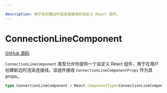 ```yaml
---

description: 用于在创建边时渲染连接线的自定义 React 组件。
---
```


# ConnectionLineComponent

[GitHub 源码](https://github.com/xyflow/xyflow/blob/main/packages/react/src/types/edges.ts#L265)

`ConnectionLineComponent` 类型允许你提供一个自定义 React 组件，用于在用户创建新边时渲染连接线。该组件接收 `ConnectionLineComponentProps` 作为其 props。

```ts
type ConnectionLineComponent = React.ComponentType<ConnectionLineComponentProps>;
```